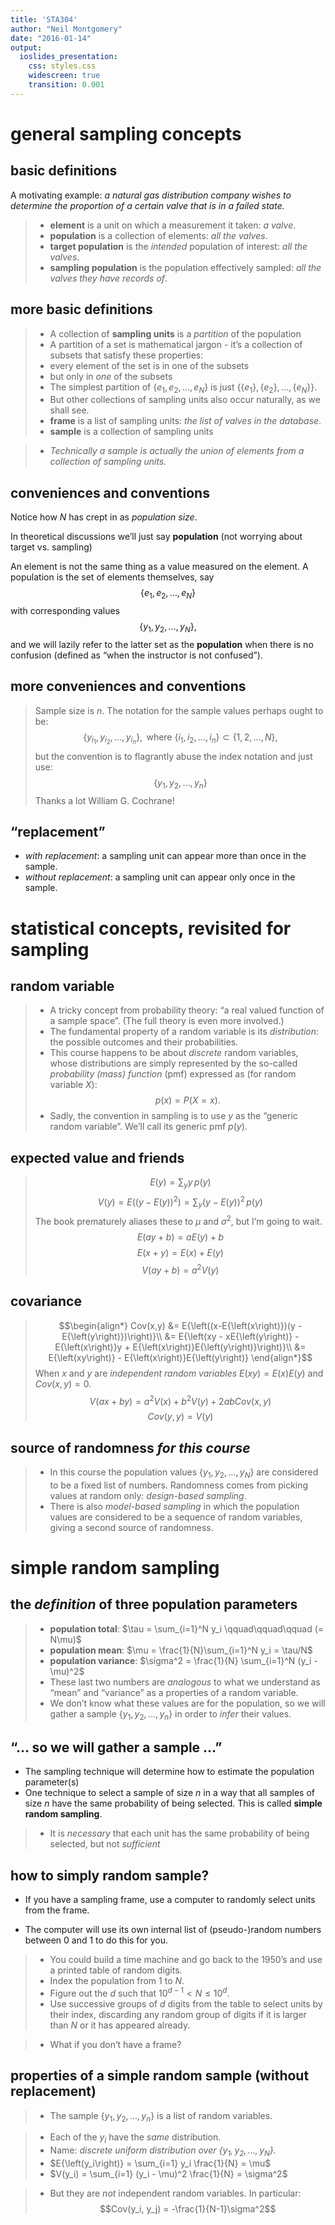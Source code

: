 ```yaml
---
title: 'STA304'
author: "Neil Montgomery"
date: "2016-01-14"
output: 
  ioslides_presentation: 
    css: styles.css 
    widescreen: true 
    transition: 0.001
---
```

\newcommand{\E}[1]{E{\left(#1\right)}}
\newcommand{\flist}[2]{\{#1_1, #1_2, \ldots, #1_#2\}}
\renewcommand{\bar}[1]{\overline{#1}}
# general sampling concepts

## basic definitions

A motivating example: *a natural gas distribution company wishes to determine the proportion of a certain valve that is in a failed state.*

>* **element** is a unit on which a measurement it taken: *a valve*.
>* **population** is a collection of elements: *all the valves*.
    + **target population** is the *intended* population of interest: *all the valves*.
    + **sampling population** is the population effectively sampled: *all the valves they have records of*.

## more basic definitions 

>* A collection of **sampling units** is a *partition* of the population 
>* A partition of a set is mathematical jargon - it's a collection of subsets that satisfy these properties:
    + every element of the set is in one of the subsets
    + but only in *one* of the subsets
>* The simplest partition of $\flist{e}{N}$ is just $\{\{e_1\}, \{e_2\}, \ldots, \{e_N\}\}$. 
>* But other collections of sampling units also occur naturally, as we shall see.
>* **frame** is a list of sampling units: *the list of valves in the database*. 
>* **sample** is a collection of sampling units

>* *Technically a sample is actually the union of elements from a collection of sampling units.*

## conveniences and conventions {.build}

Notice how $N$ has crept in as *population size*. 

In theoretical discussions we'll just say **population** (not worrying about target vs. sampling)

An element is not the same thing as a value measured on the element. A population is the set of elements themselves, say $$\{e_1, e_2,\ldots,e_N\}$$ with corresponding values $$\{y_1, y_2, \ldots, y_N\},$$ and we will lazily refer to the latter set as the **population** when there is no confusion (defined as "when the instructor is not confused").

## more conveniences and conventions {.build}

>Sample size is $n$.
> The notation for the sample values perhaps ought to be:
$$\{y_{i_1}, y_{i_2},  \ldots, y_{i_n}\}, \text{ where } \flist{i}{n} \subset \{1,2,\ldots,N\},$$
> but the convention is to flagrantly abuse the index notation and just use:
$$\flist{y}{n}$$
> Thanks a lot William G. Cochrane!

## "replacement"

* *with replacement*: a sampling unit can appear more than once in the sample.
* *without replacement*: a sampling unit can appear only once in the sample. 

# statistical concepts, revisited for sampling

## random variable

>* A tricky concept from probability theory: "a real valued function of a sample space". (The full theory is even more involved.)
>* The fundamental property of a random variable is its *distribution*: the possible outcomes and their probabilities.
>* This course happens to be about *discrete* random variables, whose distributions are simply represented by the so-called *probability (mass) function* (pmf) expressed as (for random variable $X$):
$$p(x) = P(X = x).$$
>* Sadly, the convention in sampling is to use $y$ as the "generic random variable". We'll call its generic pmf $p(y)$.

## expected value and friends

>$$\E y = \sum_{y} y\,p(y)$$
>$$V(y) = \E{(y - \E{y})^2} = \sum_y \left(y - \E{y}\right)^2\,p(y)$$
> The book prematurely aliases these to $\mu$ and $\sigma^2$, but I'm going to wait.
> $$\E{ay + b} = a\E{y} + b$$
> $$\E{x+y} = \E{x} + \E{y}$$
> $$V(ay + b) = a^2V(y)$$

## covariance

> $$\begin{align*}
Cov(x,y) &= \E{(x-\E{x})(y - \E{y})}\\
&= \E{xy - x\E{y} - \E{x}y + \E{x}\E{y}}\\
&= \E{xy} - \E{x}\E{y}
\end{align*}$$
> When $x$ and $y$ are *independent random variables* $\E{xy}=\E{x}\E{y}$ and $Cov(x,y) = 0$.
>$$V(ax + by) = a^2V(x) + b^2V(y) + 2abCov(x,y)$$
>$$Cov(y,y) = V(y)$$

## source of randomness *for this course*

>* In this course the population values $\flist{y}{N}$ are considered to be a fixed list of numbers. Randomness comes from picking values at random only: *design-based sampling*.
>* There is also *model-based sampling* in which the population values are considered to be a sequence of random variables, giving a second source of randomness.

# simple random sampling

## the *definition* of three population parameters

>* **population total**: $\tau = \sum_{i=1}^N y_i \qquad\qquad\qquad (= N\mu)$
>* **population mean**: $\mu = \frac{1}{N}\sum_{i=1}^N y_i = \tau/N$
>* **population variance**: $\sigma^2 = \frac{1}{N} \sum_{i=1}^N (y_i - \mu)^2$
>* These last two numbers are *analogous* to what we understand as "mean" and "variance" as a properties of a random variable. 
>* We don't know what these values are for the population, so we will gather a sample $\flist{y}{n}$ in order to *infer* their values. 

## "$\ldots$ so we will gather a sample $\ldots$"

* The sampling technique will determine how to estimate the population parameter(s)
* One technique to select a sample of size $n$ in a way that all samples of size $n$ have the same probability of being selected. This is called **simple random sampling**.

>* It is *necessary* that each unit has the same probability of being selected, but not *sufficient*

## how to simply random sample? {.small}

* If you have a sampling frame, use a computer to randomly select units from the frame. 

* The computer will use its own internal list of (pseudo-)random numbers between 0 and 1 to do this for you.

> * You could build a time machine and go back to the 1950's and use a printed table of random digits.
    + Index the population from $1$ to $N$.
    + Figure out the $d$ such that $10^{d-1} < N \le 10^d$.
    + Use successive groups of $d$ digits from the table to select units by their index, discarding any random group of digits if it is larger than $N$ or it has appeared already.
    
> * What if you don't have a frame?

## properties of a simple random sample (without replacement)

>* The sample $\flist{y}{n}$ is a list of random variables.

>* Each of the $y_i$ have the *same* distribution.
    + Name: *discrete uniform distribution over $\flist{y}{N}$.*
    + $\E{y_i} =  \sum_{i=1} y_i \frac{1}{N} = \mu$
    + $V(y_i) = \sum_{i=1} (y_i - \mu)^2 \frac{1}{N} = \sigma^2$
    
>* But they are *not* independent random variables. In particular:
$$Cov(y_i, y_j) = -\frac{1}{N-1}\sigma^2$$